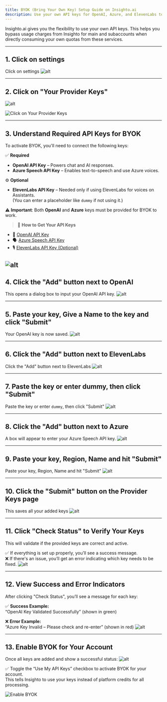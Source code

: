 ```yaml
---
title: BYOK (Bring Your Own Key) Setup Guide on Insighto.ai
description: Use your own API keys for OpenAI, Azure, and ElevenLabs to bypass Insighto usage charges and directly consume your own quotas.
---
```


Insighto.ai gives you the flexibility to use your own API keys. This helps you bypass usage charges from Insighto for main and subaccounts when directly consuming your own quotas from these services.

---

## 1. Click on settings

Click on settings
![alt](images/BYOK/1.png)

---

## 2. Click on "Your Provider Keys"
![alt](images/BYOK/2.png)

![Click on Your Provider Keys](https://docs.insighto.ai/images/provider-keys.png)

---

## 3. Understand Required API Keys for BYOK

To activate BYOK, you'll need to connect the following keys:

✅ **Required**  
- **OpenAI API Key** – Powers chat and AI responses.  
- **Azure Speech API Key** – Enables text-to-speech and use Azure voices.

⚙ **Optional**  
- **ElevenLabs API Key** – Needed only if using ElevenLabs for voices on Assistants.  
  (You can enter a placeholder like `dummy` if not using it.)

⚠ **Important**: Both **OpenAI** and **Azure** keys must be provided for BYOK to work.

> 🔗 **How to Get Your API Keys**

- 🧠 [OpenAI API Key](https://help.openai.com/en/articles/4936850-where-do-i-find-my-openai-api-key)  
- 🗣 [Azure Speech API Key](https://docs.merkulov.design/how-to-get-microsoft-azure-tts-api-key/)  
- 🎙 [ElevenLabs API Key (Optional)](https://help.elevenlabs.io/hc/en-us/articles/14599447207697-How-to-authorize-yourself-using-your-xi-api-key)

![alt](images/BYOK/3.png)
---

## 4. Click the "Add" button next to OpenAI

This opens a dialog box to input your OpenAI API key.
![alt](images/BYOK/4.png)

---

## 5. Paste your key, Give a Name to the key and click "Submit"

Your OpenAI key is now saved.
![alt](images/BYOK/5.png)

---

## 6. Click the "Add" button next to ElevenLabs

Click the "Add" button next to ElevenLabs
![alt](images/BYOK/6.png)

---

## 7. Paste the key or enter dummy, then click "Submit"

Paste the key or enter `dummy`, then click "Submit"
![alt](images/BYOK/7.png)

---

## 8. Click the "Add" button next to Azure

A box will appear to enter your Azure Speech API key.
![alt](images/BYOK/8.png)

---

## 9. Paste your key, Region, Name and hit "Submit"

Paste your key, Region, Name and hit "Submit"
![alt](images/BYOK/9.png)

---

## 10. Click the "Submit" button on the Provider Keys page

This saves all your added keys
![alt](images/BYOK/10.png)

---

## 11. Click "Check Status" to Verify Your Keys

This will validate if the provided keys are correct and active.

✅ If everything is set up properly, you’ll see a success message.  
❌ If there's an issue, you’ll get an error indicating which key needs to be fixed.
![alt](images/BYOK/11.png)

---

## 12. View Success and Error Indicators

After clicking "Check Status", you’ll see a message for each key:

✅ **Success Example:**  
“OpenAI Key Validated Successfully” (shown in green)

❌ **Error Example:**  
“Azure Key Invalid – Please check and re-enter” (shown in red)
![alt](images/BYOK/12.png)

---

## 13. Enable BYOK for Your Account

Once all keys are added and show a successful status:
![alt](images/BYOK/13.png)

✅ Toggle the “Use My API Keys” checkbox to activate BYOK for your account.  
This tells Insighto to use your keys instead of platform credits for all processing.

![Enable BYOK](https://docs.insighto.ai/images/enable-byok.png)
